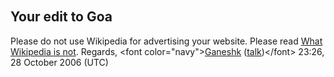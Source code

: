 <article id="7670188" title=User talk:Leaofernandes>
	<talkpage id="7670188" title="User talk:Leaofernandes">
==Your edit to Goa==
Please do not use Wikipedia for advertising your website. Please read [[Wikipedia:What Wikipedia is not|What Wikipedia is not]]. Regards, &lt;font color=&quot;navy&quot;&gt;[[User:Ganeshk|Ganeshk]] ([[User talk:Ganeshk|talk]])&lt;/font&gt; 23:26, 28 October 2006 (UTC)
	</talkpage>
</article>